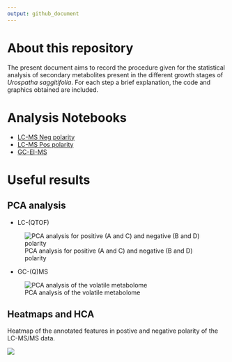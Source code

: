 ```yaml
---
output: github_document
---
```


# About this repository

The present document aims to record the procedure given for the statistical analysis of secondary metabolites present in the different growth stages of *Urospatha saggitifolia*. For each step a brief explanation, the code and graphics obtained are included.

# Analysis Notebooks

-   [LC-MS Neg polarity](https://github.com/IKIAM-NPL/U_sagittifolia_tubers/blob/main/Noteboks/Neg_U_saggitifolia.md)
-   [LC-MS Pos polarity](https://github.com/IKIAM-NPL/U_sagittifolia_tubers/blob/main/Noteboks/Pos_U_saggitifolia.md)
-   [GC-EI-MS](https://github.com/IKIAM-NPL/U_sagittifolia_tubers/blob/main/Noteboks/EI_U_saggitifolia.md)

# Useful results

## PCA analysis

-   LC-(QTOF)

![PCA analysis for positive (A and C) and negative (B and D) polarity](Plots/jpeg/Figure_1.jpeg)

-   GC-(Q)MS

![PCA analysis of the volatile metabolome](Plots/jpeg/Figure_3.jpeg)

## Heatmaps and HCA

Heatmap of the annotated features in postive and negative polarity of the LC-MS/MS data.

![](Plots/jpeg/heatmaps_AI.jpg)
